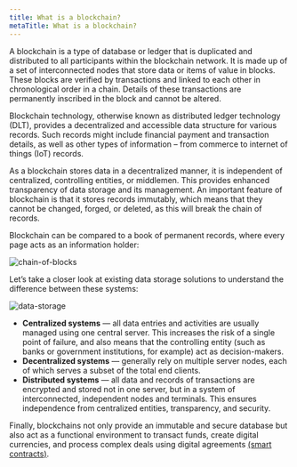 ```yaml
---
title: What is a blockchain?
metaTitle: What is a blockchain?
---
```


A blockchain is a type of database or ledger that is duplicated and distributed
to all participants within the blockchain network. It is made up of a set of
interconnected nodes that store data or items of value in blocks. These blocks
are verified by transactions and linked to each other in chronological order in
a chain. Details of these transactions are permanently inscribed in the block
and cannot be altered.

Blockchain technology, otherwise known as distributed ledger technology (DLT),
provides a decentralized and accessible data structure for various records. Such
records might include financial payment and transaction details, as well as
other types of information – from commerce to internet of things (IoT) records.

As a blockchain stores data in a decentralized manner, it is independent of
centralized, controlling entities, or middlemen. This provides enhanced
transparency of data storage and its management. An important feature of
blockchain is that it stores records immutably, which means that they cannot be
changed, forged, or deleted, as this will break the chain of records.

Blockchain can be compared to a book of permanent records, where every page acts
as an information holder:

![chain-of-blocks](chain-of-blocks.png)

Let’s take a closer look at existing data storage solutions to understand the
difference between these systems:

![data-storage](data-storage.png)

+ **Centralized systems** — all data entries and activities are usually managed using one central server. This increases the risk of a single point of failure, and also means that the controlling entity (such as banks or government institutions, for example) act as decision-makers.
+ **Decentralized systems** — generally rely on multiple server nodes, each of which serves a subset of the total end clients.
+ **Distributed systems** — all data and records of transactions are encrypted and stored not in one server, but in a system of interconnected, independent nodes and terminals. This ensures independence from centralized entities, transparency, and security. 

Finally, blockchains not only provide an immutable and secure database but also act as a functional environment to transact funds, create digital currencies, and process complex deals using digital agreements [(smart contracts)](/new-to-cardano/what-is-a-smart-contract).
